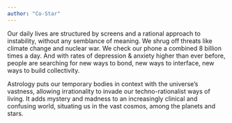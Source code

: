 ```yaml
---
author: "Co-Star"
---
```


Our daily lives are structured by screens and a rational approach to instability, without any semblance of meaning. We shrug off threats like climate change and nuclear war. We check our phone a combined 8 billion times a day. And with rates of depression & anxiety higher than ever before, people are searching for new ways to bond, new ways to interface, new ways to build collectivity.

Astrology puts our temporary bodies in context with the universe’s vastness, allowing irrationality to invade our techno-rationalist ways of living. It adds mystery and madness to an increasingly clinical and confusing world, situating us in the vast cosmos, among the planets and stars.


